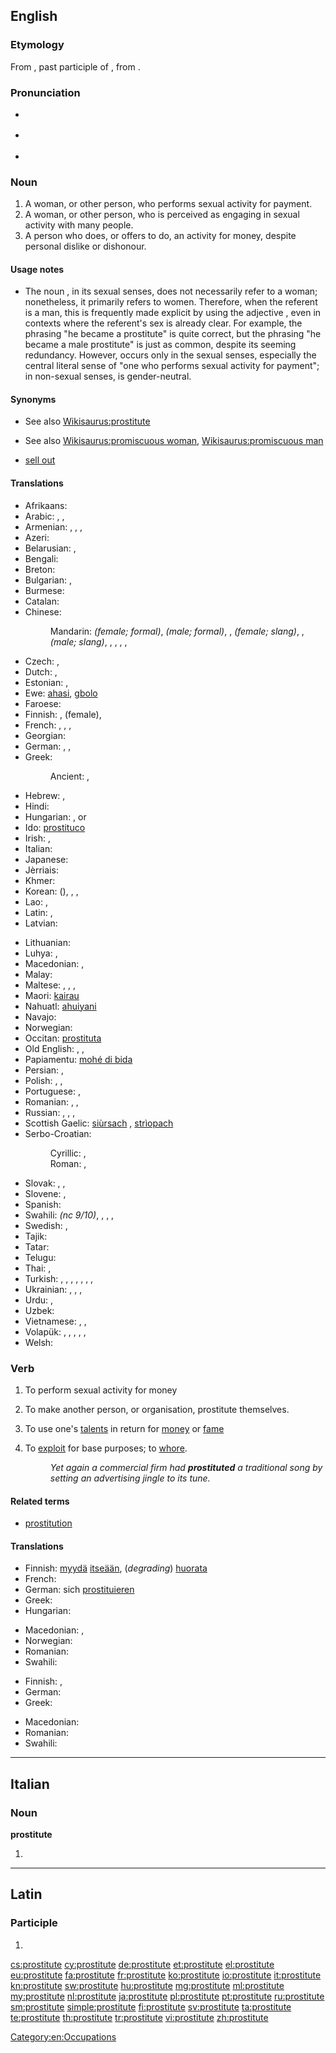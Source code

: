 ==English==
{{wikipedia}}

===Etymology===
From {{etyl|la}} {{term|prostitutus|prōstitutus|lang=la}}, past participle of {{term|prostituo|prōstituō|lang=la}}, from {{prefix|pro|gloss1=for, before|statuo|alt2=statuō|gloss2=to set up, to erect}}.

===Pronunciation===
* {{a|UK}} {{IPA|/ˈprɒstɪtjuːt/|lang=en}}
* {{a|US}} {{IPA|/ˈprɑːstətuːt/|lang=en}}
* {{audio|en-us-prostitute.ogg|Audio (US)}}

===Noun===
{{en-noun}}

# A woman, or other person, who performs sexual activity for payment.
# A woman, or other person, who is perceived as engaging in sexual activity with many people.
# A person who does, or offers to do, an activity for money, despite personal dislike or dishonour.

====Usage notes====
* The noun {{term||prostitute|lang=en}}, in its sexual senses, does not necessarily refer to a woman; nonetheless, it primarily refers to women. Therefore, when the referent is a man, this is frequently made explicit by using the adjective {{term|male|lang=en}}, even in contexts where the referent's sex is already clear. For example, the phrasing "he became a prostitute" is quite correct, but the phrasing "he became a male prostitute" is just as common, despite its seeming redundancy. However, {{term||male prostitute|lang=en}} occurs only in the sexual senses, especially the central literal sense of "one who performs sexual activity for payment"; in non-sexual senses, {{term||prostitute|lang=en}} is gender-neutral.

====Synonyms====
* {{sense|person who performs sexual activity for payment}} See also [[Wikisaurus:prostitute]]
* {{sense|person perceived as engaging in sexual activity}} See also [[Wikisaurus:promiscuous woman]], [[Wikisaurus:promiscuous man]]
* {{sense|person who does an activity for money}} [[sell out]]

====Translations====
{{trans-top|a person having sex for profit}}
* Afrikaans: {{t+|af|prostituut}}
* Arabic: {{t-|ar|عاهرة|f|tr=ʿāhira}}, {{t+|ar|زانية|f|tr=zāniya|sc=Arab}}, {{t-|ar|فاحشة|f|tr=fāḥiša|sc=Arab}}
* Armenian: {{t-|hy|պոռնիկ|tr=poṙnik|sc=Armn}}, {{t-|hy|պոռնկուհի|tr=poṙnkuhi|sc=Armn}}, {{t-|hy|մարմնավաճառուհի|tr=marmnavačaṙuhi}}, {{qualifier|vulgar}} {{t-|hy|բոզ|tr=boz}}
* Azeri: {{t-|az|fahişə}}
* Belarusian: {{t-|be|прастытутка|f|tr=prastytútka|sc=Cyrl}}, {{qualifier|vulgar}} {{t-|be|курва|f|tr=kúrva|sc=Cyrl}}
* Bengali: {{t-|bn|বেশ্যা|tr=beshya|sc=Beng}}
* Breton: {{t+|br|gast|f}}
* Bulgarian: {{t+|bg|проститутка|f|tr=prostitútka|sc=Cyrl}}, {{qualifier|vulgar}} {{t+|bg|курва|f|tr=kúrva|sc=Cyrl}}
* Burmese: {{t+|my|ပြည့်တန်ဆာ|tr=pjei. da̱za|sc=Mymr}}
* Catalan: {{t+|ca|prostituta|f}}
* Chinese:
*: Mandarin: {{t-|cmn|妓女|tr=jìnǚ|sc=Hani}} ''(female; formal)'', {{t|cmn|妓男|tr=jìnán|sc=Hani}} ''(male; formal)'', {{t-|cmn|雞|sc=Hani}}, {{t-|cmn|鸡|tr=jī|sc=Hani}} ''(female; slang)'', {{t-|cmn|鴨|sc=Hani}}, {{t-|cmn|鸭|tr=yā|sc=Hani}} ''(male; slang)'', {{t|cmn|雞婆|sc=Hani}}, {{t|cmn|鸡婆|tr=jīpó|sc=Hani}} {{qualifier|vulgar}}, {{t|cmn|娼妓|tr=chāngjì|sc=Hani}} {{qualifier|archaic}}, {{t|cmn|風塵女|sc=Hani}}, {{t|cmn|风尘女|tr=fēngchénnǚ|sc=Hani}} {{qualifier|archaic}}
* Czech: {{t+|cs|prostitutka|f}}, {{qualifier|vulgar}} {{t+|cs|kurva|f}}
* Dutch: {{t+|nl|prostituee|f}}, {{t+|nl|hoer|f}}
* Estonian: {{t-|et|prostituut}}, {{t-|et|hoor}}
* Ewe: [[ahasi]], [[gbolo]]
* Faroese: {{t-|fo|skøkja|f}}
* Finnish: {{t+|fi|prostituoitu}}, {{t+|fi|huora}} (female), {{t+|fi|ilotyttö}}
* French: {{t+|fr|prostitué|m}}, {{t+|fr|prostituée|f}}, {{t-|fr|fille des rues|f}}, {{t+|fr|fille de joie|f}}
* Georgian: {{t-|ka|მეძავი|tr=medzavi|sc=Geor}}
* German: {{t+|de|Prostituierte|m|f}}, {{t+|de|Hure|f}}, {{t+|de|Dirne|f}}
* Greek: {{t+|el|πόρνη|f|tr=pórni}}
*: Ancient: {{tø|grc|πόρνη|f|tr=pornē}}, {{tø|grc|πόρνος|m|tr=pornos}}
* Hebrew: {{t+|he|זונה|f|tr=zona}}, {{t-|he|ג׳יגולו|m|tr=jigolo}}
* Hindi: {{t-|hi|वेश्या|f|tr=veśyā}}
* Hungarian: {{t+|hu|prostituált}}, {{t+|hu|prosti|f}} or {{t+|hu|örömlány|f}}
* Ido: [[prostituco]]
* Irish: {{t+|ga|striapach|f}}, {{t-|ga|meirdreach|f}}
* Italian: {{t+|it|prostituta|f}}
* Japanese: {{t-|ja|売春婦|tr=ばいしゅんふ, baishunfu}}
* Jèrriais: {{tø|roa-jer|prostituée|f}}
* Khmer: {{t-|km|ស្រីខូច|tr=srǝy kʰooch|sc=Khmr}}
* Korean: {{t+|ko|매춘부|tr=maechunbu|sc=Hang}} ({{t+|ko|賣春婦|sc=Hang}}), {{t+|ko|창녀|tr=chang-nyeo|sc=Hang}}, {{qualifier|uncommon}} {{t+|ko|갈보|tr=galbo|sc=Hang}}, {{qualifier|uncommon}} {{t+|ko|논다니|tr=nondani|sc=Hang}}
* Lao: {{t-|lo|ກາລີ|tr=kaː líː|sc=Laoo}}, {{t-|lo|ເພດສຍາ|tr=pʰȇːt sá ɲăː|sc=Laoo}}
* Latin: {{t-|la|meretrix|f}}, {{t-|la|scortum|n}}
* Latvian: {{t-|lv|prostitūta|f}}
{{trans-mid}}
* Lithuanian: {{t-|lt|prostitutė|f}}
* Luhya: {{tø|luy|mng'ang'ule}}, {{tø|luy|mng'ang'ule}}
* Macedonian: {{t-|mk|проститутка|f|tr=prostitútka}}, {{t-|mk|курва|f|tr=kúrva}} {{qualifier|vulgar}}
* Malay: {{t+|ms|pelacur}}
* Maltese: {{t-|mt|prostituta|f}}, {{t-|mt|prostitut|m}}, {{t-|mt|qaħba|f}}, {{t-|mt|ġerrej|m}}
* Maori: [[kairau]]
* Nahuatl: [[ahuiyani]]
* Navajo: {{tø|nv|ałjiłnii}}
* Norwegian: {{t+|no|prostituert|m}}
* Occitan: [[prostituta#Occitan|prostituta]] {{f}}
* Old English: {{t-|ang|portcwene|alt=portcwéne|f}}, {{t-|ang|myltestre|f}}, {{t-|ang|hore|f}}
* Papiamentu: [[mohé di bida]]
* Persian: {{t+|fa|فاحشه|tr=fâheše|sc=fa-Arab}}, {{qualifier|vulgar}} {{t+|fa|جنده|tr=jende|sc=fa-Arab}}
* Polish: {{t+|pl|prostytutka|f}}, {{t-|pl|męska prostytutka|m}}, {{qualifier|vulgar}} {{t+|pl|kurwa|f}}
* Portuguese: {{t+|pt|prostituta|f}}, {{t+|pt|mulher da vida|f}}
* Romanian: {{t-|ro|prostituată|f}}, {{t+|ro|curvă|f}}, {{t-|ro|târfă|f}}
* Russian: {{t+|ru|проститутка|f|tr=prostitútka}}, {{t+|ru|шлюха|f|tr=šljúxa}} {{qualifier|vulgar}}, {{t+|ru|блядь|f|tr=bljad’}} {{qualifier|vulgar}}, {{t+|ru|курва|f|tr=kúrva}} {{qualifier|vulgar}}
* Scottish Gaelic: [[siùrsach]] {{f}}, [[strìopach]] {{f}}
* Serbo-Croatian:
*: Cyrillic: {{t-|sh|проститутка|f}}, {{t-|sh|курва|f}}
*: Roman: {{t-|sh|prostitutka|f|alt=pròstitūtka}}, {{t-|sh|kurva|f|alt=kȗrva}}
* Slovak: {{t-|sk|prostitútka|f}}, {{t-|sk|kurva|f}}, {{t-|sk|cundra|f}}
* Slovene: {{t+|sl|prostitutka|f}}, {{qualifier|vulgar}} {{t+|sl|kurba|f}}
* Spanish: {{t+|es|prostituta|f}}
* Swahili: {{t+|sw|malaya}} ''(nc 9/10)'', {{t+|sw|kahaba}}, {{t+|sw|changudoa}}, {{t+|sw|kiberenge}}, {{t+|sw|kiberenge}}
* Swedish: {{t+|sv|prostituerad}}, {{t+|sv|hora}}
* Tajik: {{t-|tg|фоҳиша|tr=fohiša|sc=Cyrl}}
* Tatar: {{t-|tt|фәхишә|tr=fähişä|sc=Cyrl}}
* Telugu: {{t+|te|వేశ్య|tr=vaeSya}}
* Thai: {{t-|th|โสเภณี|tr=sŏh-pây-nee|sc=Thai}}, {{t-|th|แพศยา|tr=pae-sà-yăa|sc=Thai}}
* Turkish: {{t+|tr|orospu}}, {{t+|tr|fahişe}}, {{t+|tr|hayat kadını}}, {{t+|tr|orta malı}}, {{t+|tr|paçoz}}, {{t+|tr|sürtük}}, {{t-|tr|seks işçisi}}, {{t+|tr|kevaşe}}
* Ukrainian: {{t-|uk|проститутка|f|tr=prostytútka|sc=Cyrl}}, {{t-|uk|повія|f|tr=povíja|sc=Cyrl}}, {{qualifier|vulgar}} {{t-|uk|шлюха|f|tr=šljúxa|sc=Cyrl}}, {{qualifier|vulgar}} {{t-|uk|курва|f|tr=kúrva|sc=Cyrl}}
* Urdu: {{t-|ur|ویشیا|f|tr=veśyā|sc=ur-Arab}}, {{t-|ur|فاحشہ|f|tr=fāhiśa|sc=ur-Arab}}
* Uzbek: {{t-|uz|fohisha}}
* Vietnamese: {{t+|vi|đĩ}}, {{t-|vi|điếm}}, {{t-|vi|gái mại dâm}}
* Volapük: {{qualifier|♂♀}} {{t-|vo|prostitan}}, {{qualifier|♂}} {{t-|vo|hiprostitan}}, {{qualifier|♀}} {{t-|vo|jiprostitan}}, {{qualifier|♂♀}} {{t+|vo|nepuedan}}, {{qualifier|♂}} {{t+|vo|hinepuedan}}, {{qualifier|♀}} {{t+|vo|jinepuedan}}
* Welsh: {{t+|cy|putain|f}}
{{trans-bottom}}

===Verb===
{{en-verb|prostitut|ing}}

# {{transitive|usually reflexively}} To perform sexual activity for money
# {{transitive}} To make another person, or organisation, prostitute themselves.
# {{transitive}} To use one's [[talent]]s in return for [[money]] or [[fame]]
# {{figuratively}} To [[exploit]] for base purposes; to [[whore]].
#: ''Yet again a commercial firm had '''prostituted''' a traditional song by setting an advertising jingle to its tune.''

====Related terms====
* [[prostitution]]

====Translations====
{{trans-top|To perform sexual activity for money}}
* Finnish: [[myydä]] [[itsensä|itseään]], (''degrading'') [[huorata]]
* French: {{t+|fr|prostituer}}
* German: sich [[prostituieren]]
* Greek: {{t-|el|εκπορνεύομαι|tr=ekpornévomai}}
* Hungarian: {{t-|hu|prostituál}}
{{trans-mid}}
* Macedonian: {{t-|mk|се проституира|tr=se prostituíra}}, {{t-|mk|се курва|tr=se kúrva}} {{qualifier|vulgar}}
* Norwegian: {{t-|no|prostituere}}
* Romanian: {{t-|ro|prostitua|alt=a se prostituá}}
* Swahili: {{t+|sw|ukahaba}}
{{trans-bottom}}

{{trans-top|To make another person, or organisation, prostitute themselves}}
* Finnish: {{t+|fi|myydä}}, {{t-|fi|prostituoida}}
* German: {{t-|de|prostituieren}}
* Greek: {{t+|el|εκπορνεύω|tr=ekpornévo}}
{{trans-mid}}
* Macedonian: {{t-|mk|проституира|tr=prostituíra}}
* Romanian: {{t-|ro|prostitua|alt=a prostituá}}
* Swahili: {{t+|sw|ukahaba}}
{{trans-bottom}}

[[Category:en:Occupations]]

----

==Italian==

===Noun===
'''prostitute''' {{f}}

# {{plural of|prostituta|lang=it}}

----

==Latin==

===Participle===
{{la-part-form|prōstitute}}

# {{inflection of|prostitutus|prōstitutus|voc|m|s|lang=la}}

[[cs:prostitute]]
[[cy:prostitute]]
[[de:prostitute]]
[[et:prostitute]]
[[el:prostitute]]
[[eu:prostitute]]
[[fa:prostitute]]
[[fr:prostitute]]
[[ko:prostitute]]
[[io:prostitute]]
[[it:prostitute]]
[[kn:prostitute]]
[[sw:prostitute]]
[[hu:prostitute]]
[[mg:prostitute]]
[[ml:prostitute]]
[[my:prostitute]]
[[nl:prostitute]]
[[ja:prostitute]]
[[pl:prostitute]]
[[pt:prostitute]]
[[ru:prostitute]]
[[sm:prostitute]]
[[simple:prostitute]]
[[fi:prostitute]]
[[sv:prostitute]]
[[ta:prostitute]]
[[te:prostitute]]
[[th:prostitute]]
[[tr:prostitute]]
[[vi:prostitute]]
[[zh:prostitute]]
